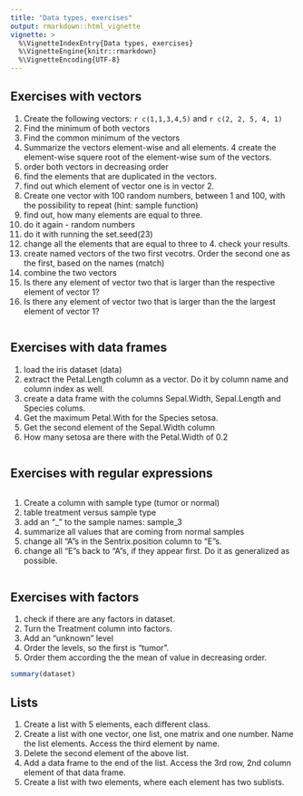 ```yaml
---
title: "Data types, exercises"
output: rmarkdown::html_vignette
vignette: >
  %\VignetteIndexEntry{Data types, exercises}
  %\VignetteEngine{knitr::rmarkdown}
  %\VignetteEncoding{UTF-8}
---
```


## Exercises with vectors

1. Create the following vectors: `r c(1,1,3,4,5)` and `r c(2, 2, 5, 4, 1)` 
2. Find the minimum of both vectors
3. Find the common minimum of the vectors
3. Summarize the vectors element-wise and all elements. 
4  create the element-wise squere root of the element-wise sum of the vectors.
5. order both vectors in decreasing order
6. find the elements that are duplicated in the vectors.
7. find out which element of vector one is in vector 2. 
8. Create one vector with 100 random numbers, between 1 and 100, with the possibility to repeat  (hint: sample function)
9. find out, how many elements are equal to three. 
10. do it again - random numbers
11. do it with running the set.seed(23)
12. change all the elements that are equal to three to 4. check your results. 
13. create named vectors of the two first vecotrs. Order the second one as the first, based on the names (match)
14. combine the two vectors
15. Is there any element of vector two that is larger than the respective element of vector 1?
16. Is there any element of vector two that is larger than the the largest element of vector 1?

```r


```

## Exercises with data frames

1. load the iris dataset (data)
2. extract the Petal.Length column as a vector. Do it by column name and column index as well. 
3. create a data frame with the columns Sepal.Width, Sepal.Length and Species colums. 
4. Get the maximum Petal.With for the Species setosa. 
5. Get the second element of the Sepal.Width column
6. How many setosa are there with the Petal.Width of 0.2

```r





```

## Exercises with regular expressions

```r


```

1. Create a column with sample type (tumor or normal)
2. table treatment versus sample type
3. add an "_" to the sample names: sample_3
4. summarize all values that are coming from normal samples
5. change all "A"s in the Sentrix.position column to "E"s. 
6. change all "E"s back to "A"s, if they appear first. Do it as generalized as possible.

```r


```

## Exercises with factors

1. check if there are any factors in dataset. 
2. Turn the Treatment column into factors. 
3. Add an "unknown" level
4. Order the levels, so the first is "tumor".
5. Order them according the the mean of value in decreasing order. 

```r
summary(dataset)

```

## Lists

1. Create a list with 5 elements, each different class. 
2. Create a list with one vector, one list, one matrix and one number. Name the list elements. Access the third element by name.
3. Delete the second element of the above list.
4. Add a data frame to the end of the list. Access the 3rd row, 2nd column element of that data frame. 
5. Create a list with two elements, where each element has two sublists. 

```r


```



